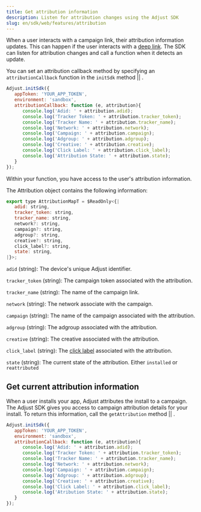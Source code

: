 ```yaml
---
title: Get attribution information
description: Listen for attribution changes using the Adjust SDK
slug: en/sdk/web/features/attribution
---
```



When a user interacts with a campaign link, their attribution information updates. This can happen if the user interacts with a [deep link](https://help.adjust.com/en/article/deep-links). The SDK can listen for attribution changes and call a function when it detects an update.

You can set an attribution callback method by specifying an `attributionCallback` function in the <Tooltip>`initSdk` method || <InitSdk /></Tooltip>.

```js
Adjust.initSdk({
   appToken: 'YOUR_APP_TOKEN',
   environment: 'sandbox',
   attributionCallback: function (e, attribution){
      console.log('Adid: ' + attribution.adid);
      console.log('Tracker Token: ' + attribution.tracker_token);
      console.log('Tracker Name: ' + attribution.tracker_name);
      console.log('Network: ' + attribution.network);
      console.log('Campaign: ' + attribution.campaign);
      console.log('Adgroup: ' + attribution.adgroup);
      console.log('Creative: ' + attribution.creative);
      console.log('Click Label: ' + attribution.click_label);
      console.log('Attribution State: ' + attribution.state);
   }
});
```

Within your function, you have access to the user's attribution information.

<Accordion title="Attribution parameters">

The Attribution object contains the following information:

```js
export type AttributionMapT = $ReadOnly<{|
   adid: string,
   tracker_token: string,
   tracker_name: string,
   network?: string,
   campaign?: string,
   adgroup?: string,
   creative?: string,
   click_label?: string,
   state: string,
|}>;
```

`adid` (string): The device's unique Adjust identifier.

`tracker_token` (string): The campaign token associated with the attribution.

`tracker_name` (string): The name of the campaign link.

`network` (string): The network associate with the campaign.

`campaign` (string): The name of the campaign associated with the attribution.

`adgroup` (string): The adgroup associated with the attribution.

`creative` (string): The creative associated with the attribution.

`click_label` (string): The [click label](https://help.adjust.com/en/article/user-rewards) associated with the attribution.

`state` (string): The current state of the attribution. Either `installed` or `reattributed`


</Accordion>

## Get current attribution information

When a user installs your app, Adjust attributes the install to a campaign. The Adjust SDK gives you access to campaign attribution details for your install. To return this information, call the <Tooltip>`getAttribution` method || <GetAttribution /></Tooltip>.

```js
Adjust.initSdk({
   appToken: 'YOUR_APP_TOKEN',
   environment: 'sandbox',
   attributionCallback: function (e, attribution){
      console.log('Adid: ' + attribution.adid);
      console.log('Tracker Token: ' + attribution.tracker_token);
      console.log('Tracker Name: ' + attribution.tracker_name);
      console.log('Network: ' + attribution.network);
      console.log('Campaign: ' + attribution.campaign);
      console.log('Adgroup: ' + attribution.adgroup);
      console.log('Creative: ' + attribution.creative);
      console.log('Click Label: ' + attribution.click_label);
      console.log('Atribution State: ' + attribution.state);
   }
});
```
